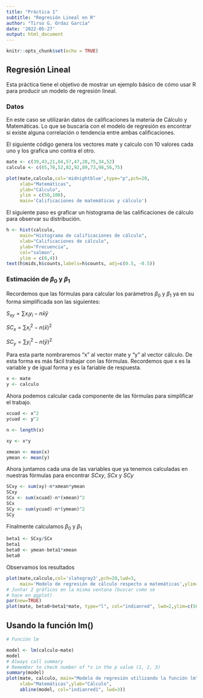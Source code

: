 ```yaml
---
title: "Práctica 1"
subtitle: "Regresión Lineal en R"
author: "Tirso G. Ordaz García"
date: '2022-05-27'
output: html_document
---
```


```r
knitr::opts_chunk$set(echo = TRUE)
```

## Regresión Lineal

Esta práctica tiene el objetivo de mostrar un ejemplo básico de cómo usar R para producir un modelo de regresión lineal.

### Datos

En este caso se utilizarán datos de calificaciones la materia de Cálculo y Matemáticas. Lo que se buscaría con el modelo de regresión es encontrar si existe alguna correlación o tendencia entre ambas calificaciones.

El siguiente código genera los vectores mate y calculo con 10 valores cada uno y los grafica uno contra el otro.


```r
mate <- c(39,43,21,64,57,47,28,75,34,52)
calculo <- c(65,78,52,82,92,89,73,98,56,75)

plot(mate,calculo,col='midnightblue',type="p",pch=20,
     xlab="Matemáticas",
     ylab="Cálculo",
     ylim = c(50,100),
     main='Calificaciones de matemáticas y cálculo')
```

El siguiente paso es graficar un histograma de las calificaciones de cálculo para observar su distribución.

```r
h <- hist(calculo,
     main="Histograma de calificaciones de cálculo",
     xlab="Calificaciones de cálculo",
     ylab="Frecuencia",
     col="salmon",
     ylim = c(0,4))
text(h$mids,h$counts,labels=h$counts, adj=c(0.5, -0.5))

```


### Estimación de $\beta_0$ y $\beta_1$

Recordemos que las fórmulas para calcular los parámetros $\beta_0$ y $\beta_1$ ya en su forma simplificada son las siguientes:

$S_{xy} = \sum x_i y_i - n \bar{x} \bar{y}$

$SC_{x} = \sum x^2_i - n (\bar{x})^2$

$SC_{y} = \sum y^2_i - n (\bar{y})^2$

Para esta parte nombraremos "x" al vector mate y "y" al vector cálculo. De esta forma es más fácil trabajar con las fórmulas. Recordemos que x es la variable y de igual forma y es la fariable de respuesta.

```r
x <- mate
y <- calculo
```

Ahora podemos calcular cada componente de las fórmulas para simplificar el trabajo.

```r
xcuad <- x^2
ycuad <- y^2

n <- length(x)

xy <- x*y

xmean <- mean(x)
ymean <- mean(y)
```

Ahora juntamos cada una de las variables que ya tenemos calculadas en nuestras fórmulas para encontrar $SCxy$, $SCx$ y $SCy$

```r
SCxy <- sum(xy)-n*xmean*ymean
SCxy
SCx <- sum(xcuad)-n*(xmean)^2
SCx
SCy <- sum(ycuad)-n*(ymean)^2
SCy
```

Finalmente calculamos $\beta_0$ y $\beta_1$

```r
beta1 <- SCxy/SCx
beta1
beta0 <- ymean-beta1*xmean
beta0
```

Observamos los resultados

```r
plot(mate,calculo,col='slategray3',pch=20,lwd=3,
     main='Modelo de regresión de cálculo respecto a matemáticas',ylim=c(50,100),xlab="",ylab="")
# Juntar 2 gráficos en la misma ventana (buscar como se
# hace en ggplot)
par(new=TRUE)
plot(mate, beta0+beta1*mate, type="l", col="indianred", lwd=2,ylim=c(50,100),xlab="Matemáticas",ylab="Cálculo")
```

## Usando la función lm()

```r
# Función lm

model <- lm(calculo~mate)
model
# Always call summary
# Remember to check number of *s in the p value (1, 2, 3)
summary(model)
plot(mate, calculo, main="Modelo de regresión utilizando la función lm",col='slategray4',pch=20,lwd=2,ylim=c(50,100),
     xlab="Matemáticas",ylab="Cálculo",
     abline(model, col="indianred1", lwd=3))
```

